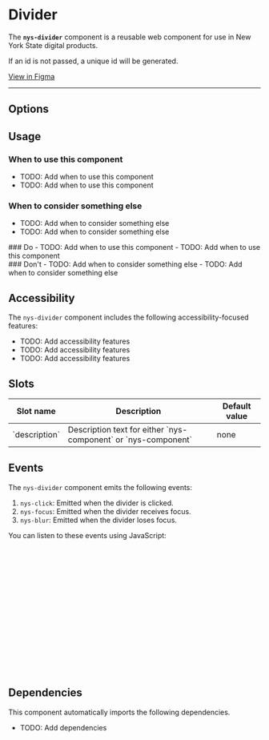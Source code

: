 
<Meta of={NysDividerStories} title="Components/Divider/Documentation" />

# Divider

The **`nys-divider`** component is a reusable web component for use in New York State digital products.

If an id is not passed, a unique id will be generated.

<div class="nys-grid-row nys-grid-gap-1">
  <nys-badge label="Stable" prefixIcon="code"></nys-badge>
  <nys-badge
    prefixIcon
    prefix="WCAG 2.2"
    label="AA"
    intent="success"
  ></nys-badge>
  <p className="pill pill--uikit">
    <a href="https://www.figma.com/design/TODO/add/url" target="_blank">View in Figma</a>
  </p>
</div>

---

<Canvas of={NysDividerStories.Basic} />

<Controls />

## Options

## Usage

### When to use this component
- TODO: Add when to use this component
- TODO: Add when to use this component

### When to consider something else
- TODO: Add when to consider something else
- TODO: Add when to consider something else

<div className="nys-grid-row nys-grid-gap-lg">
  <div className="nys-mobile-lg:nys-grid-col">
    <div className="usage-card usage-card--do">
      ### <nys-icon name="check_circle" color="var(--nys-color-success)" /> Do
      - TODO: Add when to use this component
      - TODO: Add when to use this component
    </div>
  </div>
  <div className="nys-mobile-lg:nys-grid-col">
    <div className="usage-card usage-card--dont">
      ### <nys-icon name="error" color="var(--nys-color-danger)" /> Don't
      - TODO: Add when to consider something else
      - TODO: Add when to consider something else
    </div>
  </div>
</div>

## Accessibility

The `nys-divider` component includes the following accessibility-focused features:

- TODO: Add accessibility features
- TODO: Add accessibility features
- TODO: Add accessibility features

## Slots
<table>
    <thead>
    <tr>
        <th>Slot name</th>
        <th>Description</th>
        <th>Default value</th>
    </tr>
    </thead>
    <tbody>
    <tr>
        <td>`description`</td>
        <td>Description text for either `nys-component` or `nys-component`</td>
        <td>none</td>
    </tr>
    </tbody>
</table>

## Events

The `nys-divider` component emits the following events:

1. `nys-click`: Emitted when the divider is clicked.
2. `nys-focus`: Emitted when the divider receives focus.
3. `nys-blur`: Emitted when the divider loses focus.

You can listen to these events using JavaScript:

```js
// Select the divider component
const divider = document.querySelector("nys-divider");

// Listen for the 'nys-click' event
divider.addEventListener("nys-click", () => {
	console.log("Divider clicked");
});

// Listen for the 'nys-focus' event
divider.addEventListener("nys-focus", () => {
	console.log("Divider is focused");
});

// Listen for the 'nys-blur' event
divider.addEventListener("nys-blur", () => {
	console.log("Divider lost focus");
});
```

## Dependencies

This component automatically imports the following dependencies.

- TODO: Add dependencies
